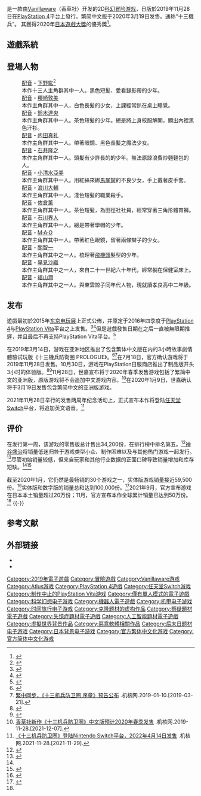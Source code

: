 {{noteTA
| G1=Games
}}
{{Infobox VG
| title = 十三机兵防卫圈
| japanese = 十三機兵防衛圏
| english = 13 Sentinels: Aegis Rim
| image = File:13_Sentinels,_Aegis_Rim_Cover.jpg
| caption = 《十三機兵防衛圈 PROLOGUE》中文版遊戲封面
| genre = [[冒险游戏|冒险]]、[[即时战略游戏|即时战略]]
| platforms = [[PlayStation_4|PlayStation 4]]、[[任天堂Switch|任天堂Switch]]
| developer = [[Vanillaware|Vanillaware]]
| publisher = {{Vgrelease|WW|[[Atlus|Atlus]]|TWHK|[[世嘉|世嘉]]}}
| director = [[神谷盛治|神谷盛治]]
| producer =
| designer =
| writer =
| programmer =
| composer = [[崎元仁|Basiscape]]
| artist = 平井有紀子
| engine = 
| modes = [[單人遊戲|單人]]
| released = '''PlayStation 4'''{{Vgrelease|JP|2019年11月28日<ref>{{cite web |url=https://www.famitsu.com/news/201903/14173228.html |script-title=ja:『十三機兵防衛圏』2019年秋発売決定！ 『十三機兵防衛圏 プロローグ』は本日より配信 |work=ファミ通.com |date=2019年3月14日 |accessdate=2019年7月23日 |archive-date=2019年3月30日 |archive-url=https://web.archive.org/web/20190330063640/https://www.famitsu.com/news/201903/14173228.html |dead-url=no }}</ref>|TWHK|2020年3月19日|WW|2020年9月22日}}
'''任天堂Switch'''{{Vgrelease|WW|2022年4月12日|JP|2022年4月14日|TWHK|2022年4月14日}}
}}
{{Vgname|十三机兵防卫圈|ja=十三機兵防衛圏<ref>{{cite web|url=http://www.4gamer.net/games/310/G031035/20150915100/|script-title=ja:アトラス×ヴァニラウェアの新プロジェクト「十三機兵防衛圏」が正式発表。ティザーサイトにてPVが公開中|date=2015-09-15|website=4gamer|language=ja|accessdate=2016-10-04|archive-date=2016-10-09|archive-url=https://web.archive.org/web/20161009172426/http://www.4gamer.net/games/310/G031035/20150915100/|dead-url=no}}</ref><ref name="fami">{{cite web|url=http://www.famitsu.com/news/201509/15088600.html|script-title=ja:【速報】アトラス×ヴァニラウェアが挑む新プロジェクト『十三機兵防衛圏』が始動！　PS4とPS Vitaでリリース決定【SCEJAカンファレンス2015】|date=2015-09-15|website=[[Famitsu|Famitsu]]|language=ja|accessdate=2016-10-04|archive-date=2016-09-20|archive-url=https://web.archive.org/web/20160920230022/http://www.famitsu.com/news/201509/15088600.html|dead-url=no}}</ref>|en=13 Sentinels: Aegis Rim}}是一款由[[Vanillaware|Vanillaware]]（香草社）开发的2D[[科學幻想|科幻]][[冒险游戏|冒险游戏]]，日版於2019年11月28日在[[PlayStation_4|PlayStation 4]]平台上發行。繁简中文版于2020年3月19日发售。通称“十三機兵”。
其獲得2020年[[日本遊戲大獎|日本遊戲大獎]]的優秀獎<ref>{{Cite web|title=日本ゲーム大賞2020「年間作品部門」受賞作品 優秀賞 十三機兵防衛圏|website=日本ゲーム大賞2020|url=https://awards.cesa.or.jp/2020/prize/year/03.html|language=ja|accessdate=2021-03-03|dead-url=no|archive-date=2021-02-26|archive-url=https://web.archive.org/web/20210226011213/https://awards.cesa.or.jp/2020/prize/year/03.html}}</ref>。

== 遊戲系統 ==

== 登場人物 ==
;{{nihongo|鞍部十郎|鞍部十郎/くらべ じゅうろう|romaji=Kurabe Jūrō}}
:[[聲優|配音]] - [[下野紘|下野紘]]<ref>{{cite web|url=https://www.gamespark.jp/article/2019/01/10/86532.html|script-title=ja:アトラス×ヴァニラウェア『十三機兵防衛圏 プロローグ』13人の主人公が登場、キャストも明らかに|work=GameSpark|date=2019年1月10日|accessdate=2019年3月11日|archive-date=2019年3月31日|archive-url=https://web.archive.org/web/20190331055039/https://www.gamespark.jp/article/2019/01/10/86532.html|dead-url=no}}</ref>
:本作十三人主角群其中一人。黑色短髪、愛看錄影帶的少年。
;{{nihongo|冬坂五百里|冬坂五百里/ふゆさか いおり|romaji=Fuyusaka Iori}}
:[[聲優|配音]] - [[種崎敦美|種崎敦美]]
:本作主角群其中一人，白色長髪的少女，上課經常趴在桌上睡覺。
;{{nihongo|網口愁|網口愁/あみぐち しゅう|romaji=Amiguchi Shu}}
:[[聲優|配音]] - [[鈴木達央|鈴木達央]]
:本作主角群其中一人。茶色短髪的少年。總是將上身校服解開，顯出內裡黑色汗衫。
;{{nihongo|藥師寺恵|薬師寺恵/やくしじ めぐみ|romaji=Yakushiji Megumi}}
:[[聲優|配音]] - [[内田真礼|内田真礼]]
:本作主角群其中一人。帶著眼鏡、黑色長髪之魔法少女。
;{{nihongo|比治山隆俊|比治山隆俊/ひじやま たかとし|romaji=Hijiyama Takatoshi}}
:[[聲優|配音]] - [[石井隆之_(声優)|石井隆之]]
:本作主角群其中一人。頭髪有少許長的的少年。無法原諒浪費炒麵麵包的人。
;{{nihongo|鷹宮由貴|鷹宮由貴/たかみや ゆき|romaji=Takamiya Yuki}}
:[[聲優|配音]] - [[小清水亞美|小清水亞美]]
:本作主角群其中一人。用紅絲來綁[[馬尾辮|馬尾辮]]的不良少女，手上戴著皮手套。
;{{nihongo|關原瑛|関ヶ原瑛/せきがはら えい|romaji=Sekigahara Ei}}
:[[聲優|配音]] - [[浪川大輔|浪川大輔]]
:本作主角群其中一人。淺色短髪的職業殺手。
;{{nihongo|南奈津乃|南奈津乃/みなみ なつの|romaji=Minami Natsuno}}
:[[聲優|配音]] - [[佐倉薰|佐倉薰]]
:本作主角群其中一人。茶色短髪，為田徑社社員，經常穿著三角形體育褲。
;{{nihongo|三浦慶太郎|三浦慶太郎/みうら けいたろう|romaji=Miura Keitarō}}
:[[聲優|配音]] - [[石川界人|石川界人]]
:本作主角群其中一人。總是帶著學帽的少年。
;{{nihongo|如月兔美|如月兎美/きさらぎ とみ|romaji=Kisaragi Tomi}}
:[[聲優|配音]] - [[M·A·O|M·A·O]]
:本作主角群其中一人。帶著紅色眼鏡，留著兩條辮子的少女。
;{{nihongo|緒方稔二|緒方稔二/おがた ねんじ|romaji=Ogata Nenji}}
:[[聲優|配音]] - [[關智一|關智一]]
:本作主角群其中之一人。梳理著[[飛機頭|飛機頭]]髮型的少年。
;{{nihongo|東雲諒子|東雲諒子/しののめ りょうこ|romaji=Shinonome Ryōko}}
:[[聲優|配音]] - [[早見沙織|早見沙織]]
:本作主角群其中之一人，來自二十一世紀六十年代，經常躺在保健室床上。
;{{nihongo|郷登蓮也|郷登蓮也/ごうと れんや|romaji=Gōto Renya}}
:[[聲優|配音]] - [[福山潤|福山潤]]
:本作主角群其中之一人。與東雲諒子同年代人物，現就讀孝良高中二年級。

== 发布 ==
遊戲最初於2015年[[东京电玩展|东京电玩展]]上正式公佈，并原定于2016年四季度于[[PlayStation_4|PlayStation 4]]与[[PlayStation_Vita|PlayStation Vita]]平台之上发售。<ref name="ign">{{cite web|url=http://au.ign.com/articles/2015/09/15/tgs-2015-odin-sphere-developer-announces-13-sentinels-aegis-rim|title=TGS 2015: Odin Sphere Developer Announces 13 Sentinels: Aegis RIM|date=2015-09-15|website=[[IGN|IGN]]|accessdate=2016-10-04|archive-date=2016-07-21|archive-url=https://web.archive.org/web/20160721122509/http://au.ign.com/articles/2015/09/15/tgs-2015-odin-sphere-developer-announces-13-sentinels-aegis-rim|dead-url=no}}</ref><ref>{{cite web|url=http://www.animenewsnetwork.com/news/2015-09-15/vanillaware-unveils-13-sentinels-aegis-rim-for-ps4-ps-vita/.92952|title=Vanillaware Unveils 13 Sentinels: Aegis Rim for PS4/PS Vita|date=2015-09-15|website=[[Anime_News_Network|Anime News Network]]|accessdate=2016-10-04|archive-date=2016-10-31|archive-url=https://web.archive.org/web/20161031000411/http://www.animenewsnetwork.com/news/2015-09-15/vanillaware-unveils-13-sentinels-aegis-rim-for-ps4-ps-vita/.92952|dead-url=no}}</ref>但是遊戲發售日期在之后一直被無限期推遲，并且最后不再支持PlayStation Vita平台。<ref>{{cite web|script-title=ja:『十三機兵防衛圏』発売予定時期およびプラットフォーム変更のお知らせ|url=https://www.atlus.co.jp/news/10175|website=Atlus.co.jp|accessdate=2018-11-15|language=ja|archive-date=2018-12-06|archive-url=https://web.archive.org/web/20181206001913/https://www.atlus.co.jp/news/10175/|dead-url=no}}</ref>

在2019年3月14日，游戏在亚洲地区推出了包含繁体中文版在内的3小時故事劇情體驗试玩版《十三機兵防衛圈 PROLOGUE》。<ref>{{cite web|script-title=ja:『十三機兵防衛圏 プロローグ』付き各種商品の購入ガイドはこちら！（1/16更新）|url=https://www.atlus.co.jp/news/10478/|website=Atlus.co.jp|accessdate=2019-03-11|language=ja|archive-date=2019-03-30|archive-url=https://web.archive.org/web/20190330093215/https://www.atlus.co.jp/news/10478/|dead-url=no}}</ref><ref>[https://www.gcores.com/articles/105292 繁中同步，《十三机兵防卫圈 序章》预告公布] {{Wayback|url=https://www.gcores.com/articles/105292 |date=20190321153518 }}.机核网.2019-01-10.[2019-03-21].</ref>在7月18日，官方确认游戏将于2019年11月28日发售。10月30日，游戏在PlayStation日服商店推出了制品版开头3小时的体验版。<ref>{{Cite web|title=十三機兵防衛圏 体験版|url=https://store.playstation.com/ja-jp/product/JP0005-CUSA17627_00-13KDEMO000000000|accessdate=2019-11-28|work=PlayStation™Store|archive-date=2019-12-27|archive-url=https://web.archive.org/web/20191227103645/https://store.playstation.com/ja-jp/product/JP0005-CUSA17627_00-13KDEMO000000000|dead-url=no}}</ref><ref>{{cite web |author1=骑士 |title=《十三机兵防卫圈》新试玩版将在10月30日推出 可体验策略战斗部分 |url=http://www.vgtime.com/topic/1068002.jhtml |website=游戏时光 |accessdate=2020-02-22 |date=2019-10-23 |archive-date=2020-02-22 |archive-url=https://web.archive.org/web/20200222061727/http://www.vgtime.com/topic/1068002.jhtml |dead-url=no }}</ref>11月28日，世嘉宣布将于2020年春季发售游戏包括了繁简中文的亚洲版，原版游戏将不会追加中文游戏内容。<ref>[https://www.gcores.com/articles/117560 香草社新作《十三机兵防卫圈》中文版预计2020年春季发售] {{Wayback|url=https://www.gcores.com/articles/117560 |date=20220322004017 }}.机核网.2019-11-28.[2021-12-07].</ref>在2020年1月9日，世嘉确认将于3月19日发售包含繁简中文的亚洲版游戏。

2021年11月28日举行的发售两周年纪念活动上，正式宣布本作将登陆[[任天堂Switch|任天堂Switch]]平台，将追加英文语音。<ref name="13sar2ndyear">[https://www.gcores.com/articles/144495 《十三机兵防卫圈》登陆Nintendo Switch平台，2022年4月14日发售] {{Wayback|url=https://www.gcores.com/articles/144495 |date=20220321162132 }}.机核网.2021-11-28.[2021-11-29].</ref>

== 评价 ==
{{Video game reviews
| Fam = 38/40<ref name="FamReviewA">{{cite web|url=https://gematsu.com/2019/11/famitsu-review-scores-issue-1616|title=Famitsu Review Scores: Issue 1616|last=Romano|first=Sal|website=Gematsu|date=2019-11-20|accessdate=2019-11-29|archive-date=2019-11-29|archive-url=https://web.archive.org/web/20191129145452/https://gematsu.com/2019/11/famitsu-review-scores-issue-1616|dead-url=no}}</ref><ref name="FamReviewB">{{cite web|url=https://www.famitsu.com/games/t/32818/reviews/|script-title=ja:十三機兵防衛圏のレビュー・評価・感想|language=ja|publisher=[[Famitsu|Famitsu]]|date=2019-11-20|accessdate=2019-11-28|archive-date=2020-03-03|archive-url=https://web.archive.org/web/20200303041926/https://www.famitsu.com/games/t/32818/reviews/|dead-url=no}}</ref> 
}}
在发行第一周，该游戏的零售版总计售出34,200份，在排行榜中排名第五。<ref>{{cite web|url=https://dengekionline.com/articles/19808/|script-title=ja:【週間ソフト販売ランキング TOP50】PS4『ジージェネ クロスレイズ』が7.0万本（11月25日～12月1日）|language=ja|website=[[ASCII_Media_Works|Dengeki Online]]|date=2019-12-05|accessdate=2020-02-17|archiveurl=https://web.archive.org/web/20191206134145/https://dengekionline.com/articles/19808/|archivedate=2019-12-06|dead-url=no}}</ref>[[神谷盛治|神谷盛治]]将销量低迷归咎于游戏类型小众、制作困难以及与其他热门游戏一起发行。<ref name="DengInterviewSales">{{cite web|url=https://dengekionline.com/articles/21708/|script-title=ja:【電撃PS】傑作誕生の秘密に迫る『十三機兵防衛圏』ヴァニラウェア＆ベイシスケイプWインタビューを掲載！|language=ja|website=[[ASCII_Media_Works|Dengeki Online]]|date=2019-12-26|accessdate=2020-02-17|archiveurl=https://web.archive.org/web/20200103025624/https://dengekionline.com/articles/21708/|archivedate=2020-01-03|dead-url=no}}</ref>尽管初始销量较低，但来自玩家和其他行业数据的正面口碑导致销量增加和库存短缺。<ref name="DengInterviewSales"/><ref>{{cite web|url=https://www.atlus.co.jp/news/12971/|script-title=ja:PS4『十三機兵防衛圏』 品薄のお詫びとお知らせ|language=ja|website=[[Atlus|Atlus]]|date=2020-01-14|accessdate=2020-02-17|archiveurl=https://web.archive.org/web/20200215074655/https://www.atlus.co.jp/news/12971/|archivedate=2020-02-15|dead-url=no}}</ref>

截至2020年1月，它仍然是最畅销的30个游戏之一，实体版游戏销量接近59,500份。<ref>{{cite web|url=https://www.gematsu.com/2020/01/famitsu-sales-1-20-20-1-26-20|title=Famitsu Sales: 1/20/20 – 1/26/20 [Update]|last=Romano|first=Sal|website=Gematsu|date=2020-01-29|accessdate=2020-02-19|archiveurl=https://web.archive.org/web/20200203194149/https://www.gematsu.com/2020/01/famitsu-sales-1-20-20-1-26-20|archivedate=2020-02-03|dead-url=no}}</ref>实体版和数字版的销量总和达到100,000份。<ref>{{cite web|url=https://www.gematsu.com/2020/01/13-sentinels-aegis-rim-shipments-and-digital-sales-top-100000|title=13 Sentinels: Aegis Rim shipments and digital sales top 100,000|last=Romano|first=Sal|website=Gematsu|date=2020-01-28|accessdate=2020-02-17|archiveurl=https://web.archive.org/web/20200128133217/https://www.gematsu.com/2020/01/13-sentinels-aegis-rim-shipments-and-digital-sales-top-100000|archivedate=2020-01-28|dead-url=no}}</ref>2021年9月，官方宣布游戏在日本本土销量超过20万份；11月，官方宣布本作全球累计销量已达到50万份。<ref name="13sar2ndyear"/>
{{-}}

== 参考文献 ==
{{reflist|30em}}

== 外部链接 ==

* {{official websites|http://atlus-vanillaware.jp/13/|日文|http://asia.sega.com/13sar/cht/|繁体中文}}
*{{YouTube|playlist = PLPMpOwktBrcA8lPeY6JBc3zyG8Pgfsr8L}}

{{Vanillaware}}

{{DEFAULTSORT:Juusanki heiboueiken}}
[[Category:2019年電子遊戲|Category:2019年電子遊戲]]
[[Category:冒險遊戲|Category:冒險遊戲]]
[[Category:Vanillaware游戏|Category:Vanillaware游戏]]
[[Category:Atlus游戏|Category:Atlus游戏]]
[[Category:PlayStation_4遊戲|Category:PlayStation 4遊戲]]
[[Category:任天堂Switch游戏|Category:任天堂Switch游戏]]
[[Category:制作中止的PlayStation_Vita游戏|Category:制作中止的PlayStation Vita游戏]]
[[Category:僅有單人模式的電子遊戲|Category:僅有單人模式的電子遊戲]]
[[Category:科学幻想电子游戏|Category:科学幻想电子游戏]]
[[Category:機器人電子遊戲|Category:機器人電子遊戲]]
[[Category:机甲电子游戏|Category:机甲电子游戏]]
[[Category:时间旅行电子游戏|Category:时间旅行电子游戏]]
[[Category:克隆题材的虚构作品|Category:克隆题材的虚构作品]]
[[Category:懸疑題材電子遊戲|Category:懸疑題材電子遊戲]]
[[Category:失憶症題材電子遊戲|Category:失憶症題材電子遊戲]]
[[Category:人工智能題材電子遊戲|Category:人工智能題材電子遊戲]]
[[Category:虛擬世界背景作品|Category:虛擬世界背景作品]]
[[Category:惡意軟體相關作品|Category:惡意軟體相關作品]]
[[Category:后末日题材电子游戏|Category:后末日题材电子游戏]]
[[Category:日本背景电子游戏|Category:日本背景电子游戏]]
[[Category:官方繁体中文化游戏|Category:官方繁体中文化游戏]]
[[Category:官方简体中文化游戏|Category:官方简体中文化游戏]]
